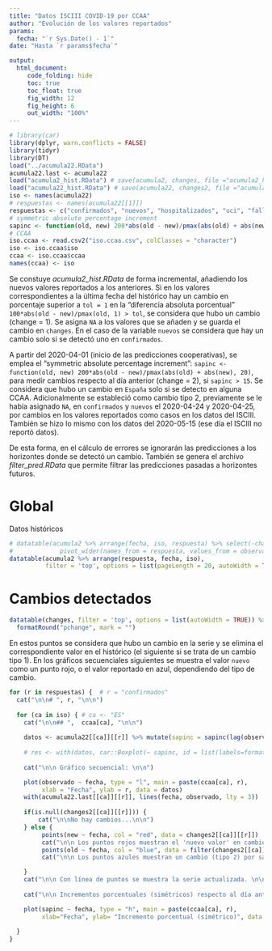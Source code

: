 ```yaml
---
title: "Datos ISCIII COVID-19 por CCAA"
author: "Evolución de los valores reportados"
params: 
  fecha: "`r Sys.Date() - 1`" 
date: "Hasta `r params$fecha`"

output:
  html_document:
     code_folding: hide
     toc: true
     toc_float: true
     fig_width: 12
     fig_height: 6  
     out_width: "100%"    
---
```



```r
# library(car)
library(dplyr, warn.conflicts = FALSE)
library(tidyr)
library(DT)
load("../acumula22.RData")
acumula22.last <- acumula22
load("acumula2_hist.RData") # save(acumula2, changes, file ="acumula2_hist.RData")
load("acumula22_hist.RData") # save(acumula22, changes2, file ="acumula22_hist.RData")
iso <- names(acumula22)
# respuestas <- names(acumula22[[1]])
respuestas <- c("confirmados", "nuevos", "hospitalizados", "uci", "fallecidos")
# symmetric absolute percentage increment
sapinc <- function(old, new) 200*abs(old - new)/pmax(abs(old) + abs(new), 2)
# CCAA
iso.ccaa <- read.csv2("iso.ccaa.csv", colClasses = "character")
iso <- iso.ccaa$iso
ccaa <- iso.ccaa$ccaa
names(ccaa) <- iso
```


Se constuye *acumula2_hist.RData* de forma incremental, añadiendo los nuevos valores reportados 
a los anteriores.
Si en los valores correspondientes a la última fecha del histórico 
hay un cambio en porcentaje superior a `tol = 1` en la "diferencia absoluta porcentual" 
`100*abs(old - new)/pmax(old, 1) > tol`, se considera que hubo un cambio (change = 1). 
Se asigna `NA` a los valores que se añaden y se guarda el cambio en `changes`.
En el caso de la variable `nuevos` se considera que hay un cambio solo si se
detectó uno en `confirmados`.

A partir del 2020-04-01 (inicio de las predicciones cooperativas), 
se emplea el "symmetric absolute percentage increment":
`sapinc <- function(old, new) 200*abs(old - new)/pmax(abs(old) + abs(new), 20)`,
para medir cambios respecto al día anterior (change = 2), si `sapinc > 15`.
Se considera que hubo un cambio en `España` solo si se detecto en alguna CCAA.
Adicionalmente se estableció como cambio tipo 2, previamente se le había asignado `NA`, 
en `confirmados` y `nuevos` el 2020-04-24 y 2020-04-25, por cambios
en los valores reportados como casos en los datos del ISCIII. 
También se hizo lo mismo con los datos del 2020-05-15 (ese día el ISCIII no reportó datos).

De esta forma, en el cálculo de errores se ignorarán las predicciones a los horizontes 
donde se detectó un cambio. 
También se genera el archivo *filter_pred.RData* que permite filtrar las predicciones pasadas 
a horizontes futuros.


# Global 

Datos históricos

```r
# datatable(acumula2 %>% arrange(fecha, iso, respuesta) %>% select(-change) %>%
#             pivot_wider(names_from = respuesta, values_from = observado), 
datatable(acumula2 %>% arrange(respuesta, fecha, iso), 
          filter = 'top', options = list(pageLength = 20, autoWidth = TRUE))
```


# Cambios detectados 


```r
datatable(changes, filter = 'top', options = list(autoWidth = TRUE)) %>%
  formatRound("pchange", mark = "")
```


En estos puntos se considera que hubo un cambio en la serie y se elimina
el correspondiente valor en el histórico (el siguiente si se trata de un cambio tipo 1). 
En los gráficos secuenciales siguientes
se muestra el valor `nuevo` como un punto rojo, 
o el valor reportado en azul, dependiendo del tipo de cambio.


```r
for (r in respuestas) {  # r = "confirmados"
  cat("\n\n# ", r, "\n\n") 
  
  for (ca in iso) { # ca <- "ES"
    cat("\n\n## ",  ccaa[ca], "\n\n")
  
    datos <- acumula22[[ca]][[r]] %>% mutate(sapinc = sapinc(lag(observado), observado))
    
    # res <- with(datos, car::Boxplot(~ sapinc, id = list(labels=format(fecha[!is.na(sapinc)]))))
   
    cat("\n\n Gráfico secuencial: \n\n") 

    plot(observado ~ fecha, type = "l", main = paste(ccaa[ca], r), 
         xlab = "Fecha", ylab = r, data = datos)
    with(acumula22.last[[ca]][[r]], lines(fecha, observado, lty = 3))
    
    if(is.null(changes2[[ca]][[r]])) {
        cat("\n\nNo hay cambios...\n\n") 
    } else {
         points(new ~ fecha, col = "red", data = changes2[[ca]][[r]])
         cat("\n\n Los puntos rojos muestran el 'nuevo valor' en cambios (tipo 1).\n\n") 
         points(old ~ fecha, col = "blue", data = filter(changes2[[ca]][[r]], change == 2))
         cat("\n\n Los puntos azules muestran un cambio (tipo 2) por salto.\n\n") 

    }
    cat("\n\n Con línea de puntos se muestra la serie actualizada. \n\n") 
    
    cat("\n\n Incrementos porcentuales (simétricos) respecto al día anterior (a partir de 2020-04-01): \n\n") 

    plot(sapinc ~ fecha, type = "h", main = paste(ccaa[ca], r), 
         xlab="Fecha", ylab= "Incremento porcentual (simétrico)", data = filter(datos, fecha >= as.Date("2020-04-01")) )    
    
  }
}
```

